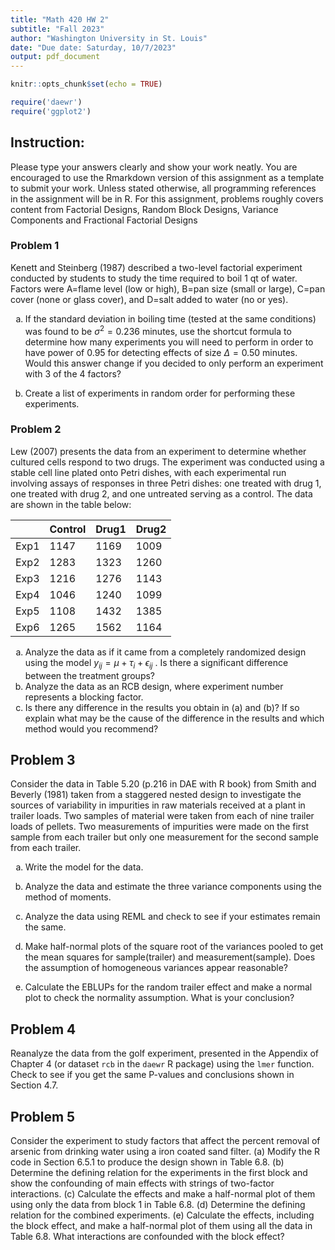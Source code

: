 ```yaml
---
title: "Math 420 HW 2"
subtitle: "Fall 2023"
author: "Washington University in St. Louis"
date: "Due date: Saturday, 10/7/2023"
output: pdf_document
---
```


```r
knitr::opts_chunk$set(echo = TRUE)

require('daewr')
require('ggplot2')
```

## Instruction:

Please type your answers clearly and show your work neatly. You are encouraged to use the Rmarkdown version of this assignment as a template to submit your work. Unless stated otherwise, all programming references in the assignment will be in R. For this assignment, problems roughly covers content from Factorial Designs, Random Block Designs, Variance Components and Fractional Factorial Designs


### Problem 1 
Kenett and Steinberg (1987) described a two-level factorial experiment conducted by students to study the time required to boil 1 qt of water. Factors were A=flame level (low or high), B=pan size (small or large), C=pan cover (none or glass cover), and D=salt added to water (no or yes).


(a) If the standard deviation in boiling time (tested at the same conditions) was found to be $\sigma^2=0.236$ minutes, use the shortcut formula to determine how many experiments you will need to perform in order to have power of 0.95 for detecting effects of size $\Delta=0.50$ minutes. Would this answer change if you decided to only perform an experiment with 3 of the 4 factors?

(b) Create a list of experiments in random order for performing these experiments.

### Problem 2
Lew (2007) presents the data from an experiment to determine whether cultured cells respond to two drugs. The experiment was conducted using a stable cell line plated onto Petri dishes, with each experimental run involving assays of responses in three Petri dishes: one treated with drug 1, one treated with drug 2, and one untreated serving as a control. The data are shown in the table below:

|         | Control| Drug1   | Drug2 |
|---------|--------|---------|-------|
| Exp1    | 1147   | 1169    | 1009  |
| Exp2    | 1283   | 1323    | 1260  |
| Exp3    | 1216   | 1276    | 1143  |
| Exp4    | 1046   | 1240    | 1099  |
| Exp5    | 1108   | 1432    | 1385  |
| Exp6    | 1265   | 1562    | 1164  |


(a) Analyze the data as if it came from a completely randomized design using the model $y_{ij} = \mu + \tau_i + \epsilon_{ij}$ . Is there a significant difference between the treatment groups?
(b) Analyze the data as an RCB design, where experiment number represents a blocking factor.
(c) Is there any difference in the results you obtain in (a) and (b)? If so explain what may be the cause of the difference in the results and which method would you recommend?

## Problem 3
Consider the data in Table 5.20 (p.216 in DAE with R book) from Smith and Beverly (1981) taken from a staggered nested design to investigate the sources of variability in impurities in raw materials received at a plant in trailer loads. Two samples of material were taken from each of nine trailer loads of pellets. Two measurements of impurities were made on the first sample from each trailer but only one measurement for the second sample from each trailer.

(a) Write the model for the data.

(b) Analyze the data and estimate the three variance components using the method of moments.

(c) Analyze the data using REML and check to see if your estimates remain the same.

(d) Make half-normal plots of the square root of the variances pooled to get the mean squares for sample(trailer) and measurement(sample). Does the assumption of homogeneous variances appear reasonable?

(e) Calculate the EBLUPs for the random trailer effect and make a normal plot to check the normality assumption. What is your conclusion?

## Problem 4
Reanalyze the data from the golf experiment, presented in the Appendix of Chapter 4 (or dataset `rcb` in the `daewr` R package) using the `lmer` function. Check to see if you get the same P-values and conclusions shown in Section 4.7.

## Problem 5
Consider the experiment to study factors that affect the percent removal of arsenic from drinking water using a iron coated sand filter.
(a) Modify the R code in Section 6.5.1 to produce the design shown in Table 6.8.
(b) Determine the defining relation for the experiments in the first block and show the confounding of main effects with strings of two-factor interactions.
(c) Calculate the effects and make a half-normal plot of them using only the data from block 1 in Table 6.8.
(d) Determine the defining relation for the combined experiments.
(e) Calculate the effects, including the block effect, and make a half-normal plot of them using all the data in Table 6.8. What interactions are confounded with the block effect?
